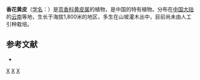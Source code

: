 {{Speciesbox 
| genus = Clausena
| species = odorata
| authority = Huang
}}
'''香花黄皮'''（[[学名|学名]]：{{lang|la|''Clausena odorata''}}）是[[芸香科|芸香科]][[黄皮属|黄皮属]]的植物，是中国的特有植物。分布在[[中国大陆|中国大陆]]的[[云南|云南]]等地，生长于海拔1,800米的地区，多生在山坡灌木丛中，目前尚未由人工引种栽培。

== 参考文献 ==
<div class="references-small">
* {{cite web| url =http://www.bioinfo.cn/db05/KmzwSpecies.php?action=view&id=20132| title =香花黄皮| work =《中国高等植物数据库全库》| publisher =中国科学院微生物研究所| author =昆明植物研究所| accessdate =2009-02-25| deadurl =yes| archiveurl =https://web.archive.org/web/20160305070354/http://www.bioinfo.cn/db05/KmzwSpecies.php?action=view&id=20132| archivedate =2016-03-05}}
</div>
{{Taxonbar|from=Q15230780}}

[[Category:黄皮属|X]]
[[Category:中國特有植物|X]]
[[Category:云南植物|X]]